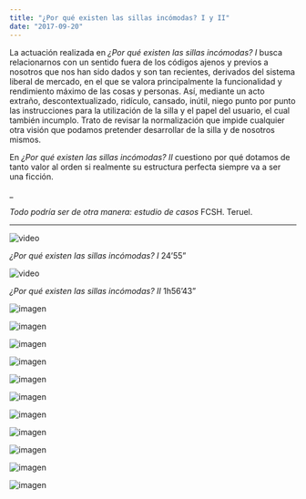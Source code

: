 ```yaml
---
title: "¿Por qué existen las sillas incómodas? I y II"
date: "2017-09-20"
---
```


La actuación realizada en _¿Por qué existen las sillas incómodas? I_ busca relacionarnos con un sentido fuera de los códigos ajenos y previos a nosotros que nos han sido dados y son tan recientes, derivados del sistema liberal de mercado, en el que se valora principalmente la funcionalidad y rendimiento máximo de las cosas y personas. Así, mediante un acto extraño, descontextualizado, ridículo, cansado, inútil, niego punto por punto las instrucciones para la utilización de la silla y el papel del usuario, el cual también incumplo. Trato de revisar la normalización que impide cualquier otra visión que podamos pretender desarrollar de la silla y de nosotros mismos.

En _¿Por qué existen las sillas incómodas? II_ cuestiono por qué dotamos de tanto valor al orden si realmente su estructura perfecta siempre va a ser una ficción.

_

_Todo podría ser de otra manera: estudio de casos_ FCSH. Teruel.

---

![video](https://youtu.be/ZiZIB7DjedA)

_¿Por qué existen las sillas incómodas? I_ 24’55”

![video](https://youtu.be/NmVTO2sgO2Y)

_¿Por qué existen las sillas incómodas? II_ 1h56’43”

![imagen](./imagenes/por-que-existen-las-sillas-incomodas-03.jpg)

![imagen](./imagenes/por-que-existen-las-sillas-incomodas-04.jpg)

![imagen](./imagenes/por-que-existen-las-sillas-incomodas-05.jpg)

![imagen](./imagenes/por-que-existen-las-sillas-incomodas-06.jpg)

![imagen](./imagenes/por-que-existen-las-sillas-incomodas-07.jpg)

![imagen](./imagenes/por-que-existen-las-sillas-incomodas-08.jpg)

![imagen](./imagenes/por-que-existen-las-sillas-incomodas-09.jpg)

![imagen](./imagenes/por-que-existen-las-sillas-incomodas-10.jpg)

![imagen](./imagenes/por-que-existen-las-sillas-incomodas-11.jpg)

![imagen](./imagenes/por-que-existen-las-sillas-incomodas-12.jpg)

![imagen](./imagenes/por-que-existen-las-sillas-incomodas-13.jpg)